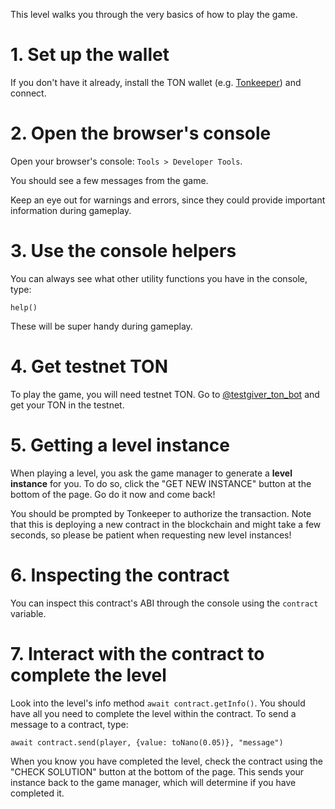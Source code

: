 This level walks you through the very basics of how to play the game.

# 1. Set up the wallet

If you don't have it already, install the TON wallet (e.g. [Tonkeeper](https://tonkeeper.com/)) and connect.

# 2. Open the browser's console

Open your browser's console: `Tools > Developer Tools`.

You should see a few messages from the game.

Keep an eye out for warnings and errors, since they could provide important information during gameplay.

# 3. Use the console helpers

You can always see what other utility functions you have in the console, type:

`help()`

These will be super handy during gameplay.

# 4. Get testnet TON

To play the game, you will need testnet TON. Go to [@testgiver_ton_bot](https://t.me/testgiver_ton_bot) and get your TON in the testnet.

# 5. Getting a level instance

When playing a level, you ask the game manager to generate a **level instance** for you. To do so, click the "GET NEW INSTANCE" button at the bottom of the page. Go do it now and come back!

You should be prompted by Tonkeeper to authorize the transaction. Note that this is deploying a new contract in the blockchain and might take a few seconds, so please be patient when requesting new level instances!

# 6. Inspecting the contract

You can inspect this contract's ABI through the console using the `contract` variable.

# 7. Interact with the contract to complete the level

Look into the level's info method `await contract.getInfo()`.
You should have all you need to complete the level within the contract.
To send a message to a contract, type:

`await contract.send(player, {value: toNano(0.05)}, "message")`

When you know you have completed the level, check the contract using the "CHECK SOLUTION" button at the bottom of the page.
This sends your instance back to the game manager, which will determine if you have completed it.
